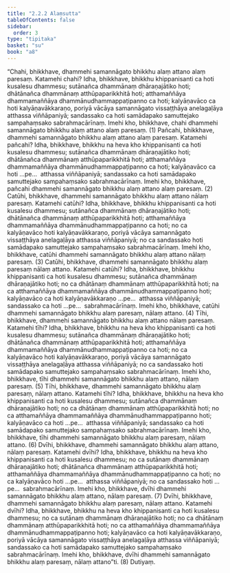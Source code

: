 ```yaml
---
title: "2.2.2 Alaṃsutta"
tableOfContents: false
sidebar:
  order: 3
type: "tipitaka"
basket: "su"
book: "a8"
---
```



<DynamicBreadcrumb />

<Division number="62" book="a8">

<Paragraph number="631" book="a8">
“Chahi, bhikkhave, dhammehi samannāgato bhikkhu alaṃ attano alaṃ paresaṃ. Katamehi chahi? Idha, bhikkhave, bhikkhu khippanisanti ca hoti kusalesu dhammesu; sutānañca dhammānaṃ dhāraṇajātiko hoti; dhātānañca dhammānaṃ atthūpaparikkhitā hoti; atthamaññāya dhammamaññāya dhammānudhammappaṭipanno ca hoti; kalyāṇavāco ca hoti kalyāṇavākkaraṇo, poriyā vācāya samannāgato vissaṭṭhāya anelagaḷāya atthassa viññāpaniyā; sandassako ca hoti samādapako samuttejako sampahaṃsako sabrahmacārīnaṃ. Imehi kho, bhikkhave, chahi dhammehi samannāgato bhikkhu alaṃ attano alaṃ paresaṃ. (1)
</Paragraph>

<Paragraph number="632" book="a8">
Pañcahi, bhikkhave, dhammehi samannāgato bhikkhu alaṃ attano alaṃ paresaṃ. Katamehi pañcahi? Idha, bhikkhave, bhikkhu na heva kho khippanisanti ca hoti kusalesu dhammesu; sutānañca dhammānaṃ dhāraṇajātiko hoti; dhātānañca dhammānaṃ atthūpaparikkhitā hoti; atthamaññāya dhammamaññāya dhammānudhammappaṭipanno ca hoti; kalyāṇavāco ca hoti …pe…  atthassa viññāpaniyā; sandassako ca hoti samādapako samuttejako sampahaṃsako sabrahmacārīnaṃ. Imehi kho, bhikkhave, pañcahi dhammehi samannāgato bhikkhu alaṃ attano alaṃ paresaṃ. (2)
</Paragraph>

<Paragraph number="633" book="a8">
Catūhi, bhikkhave, dhammehi samannāgato bhikkhu alaṃ attano nālaṃ paresaṃ. Katamehi catūhi? Idha, bhikkhave, bhikkhu khippanisanti ca hoti kusalesu dhammesu; sutānañca dhammānaṃ dhāraṇajātiko hoti; dhātānañca dhammānaṃ atthūpaparikkhitā hoti; atthamaññāya dhammamaññāya dhammānudhammappaṭipanno ca hoti; no ca kalyāṇavāco hoti kalyāṇavākkaraṇo, poriyā vācāya samannāgato vissaṭṭhāya anelagaḷāya atthassa viññāpaniyā; no ca sandassako hoti samādapako samuttejako sampahaṃsako sabrahmacārīnaṃ. Imehi kho, bhikkhave, catūhi dhammehi samannāgato bhikkhu alaṃ attano nālaṃ paresaṃ. (3)
</Paragraph>

<Paragraph number="634" book="a8">
Catūhi, bhikkhave, dhammehi samannāgato bhikkhu alaṃ paresaṃ nālaṃ attano. Katamehi catūhi? Idha, bhikkhave, bhikkhu khippanisanti ca hoti kusalesu dhammesu; sutānañca dhammānaṃ dhāraṇajātiko hoti; no ca dhātānaṃ dhammānaṃ atthūpaparikkhitā hoti; na ca atthamaññāya dhammamaññāya dhammānudhammappaṭipanno hoti; kalyāṇavāco ca hoti kalyāṇavākkaraṇo …pe…  atthassa viññāpaniyā; sandassako ca hoti …pe…  sabrahmacārīnaṃ. Imehi kho, bhikkhave, catūhi dhammehi samannāgato bhikkhu alaṃ paresaṃ, nālaṃ attano. (4)
</Paragraph>

<Paragraph number="635" book="a8">
Tīhi, bhikkhave, dhammehi samannāgato bhikkhu alaṃ attano nālaṃ paresaṃ. Katamehi tīhi? Idha, bhikkhave, bhikkhu na heva kho khippanisanti ca hoti kusalesu dhammesu; sutānañca dhammānaṃ dhāraṇajātiko hoti; dhātānañca dhammānaṃ atthūpaparikkhitā hoti; atthamaññāya dhammamaññāya dhammānudhammappaṭipanno ca hoti; no ca kalyāṇavāco hoti kalyāṇavākkaraṇo, poriyā vācāya samannāgato vissaṭṭhāya anelagaḷāya atthassa viññāpaniyā; no ca sandassako hoti samādapako samuttejako sampahaṃsako sabrahmacārīnaṃ. Imehi kho, bhikkhave, tīhi dhammehi samannāgato bhikkhu alaṃ attano, nālaṃ paresaṃ. (5)
</Paragraph>

<Paragraph number="636" book="a8">
Tīhi, bhikkhave, dhammehi samannāgato bhikkhu alaṃ paresaṃ, nālaṃ attano. Katamehi tīhi? Idha, bhikkhave, bhikkhu na heva kho khippanisanti ca hoti kusalesu dhammesu; sutānañca dhammānaṃ dhāraṇajātiko hoti; no ca dhātānaṃ dhammānaṃ atthūpaparikkhitā hoti; no ca atthamaññāya dhammamaññāya dhammānudhammappaṭipanno hoti; kalyāṇavāco ca hoti …pe…  atthassa viññāpaniyā; sandassako ca hoti samādapako samuttejako sampahaṃsako sabrahmacārīnaṃ. Imehi kho, bhikkhave, tīhi dhammehi samannāgato bhikkhu alaṃ paresaṃ, nālaṃ attano. (6)
</Paragraph>

<Paragraph number="637" book="a8">
Dvīhi, bhikkhave, dhammehi samannāgato bhikkhu alaṃ attano, nālaṃ paresaṃ. Katamehi dvīhi? Idha, bhikkhave, bhikkhu na heva kho khippanisanti ca hoti kusalesu dhammesu; no ca sutānaṃ dhammānaṃ dhāraṇajātiko hoti; dhātānañca dhammānaṃ atthūpaparikkhitā hoti; atthamaññāya dhammamaññāya dhammānudhammappaṭipanno ca hoti; no ca kalyāṇavāco hoti …pe…  atthassa viññāpaniyā; no ca sandassako hoti …pe…  sabrahmacārīnaṃ. Imehi kho, bhikkhave, dvīhi dhammehi samannāgato bhikkhu alaṃ attano, nālaṃ paresaṃ. (7)
</Paragraph>

<Paragraph number="638" book="a8">
Dvīhi, bhikkhave, dhammehi samannāgato bhikkhu alaṃ paresaṃ, nālaṃ attano. Katamehi dvīhi? Idha, bhikkhave, bhikkhu na heva kho khippanisanti ca hoti kusalesu dhammesu; no ca sutānaṃ dhammānaṃ dhāraṇajātiko hoti; no ca dhātānaṃ dhammānaṃ atthūpaparikkhitā hoti; no ca atthamaññāya dhammamaññāya dhammānudhammappaṭipanno hoti; kalyāṇavāco ca hoti kalyāṇavākkaraṇo, poriyā vācāya samannāgato vissaṭṭhāya anelagaḷāya atthassa viññāpaniyā; sandassako ca hoti samādapako samuttejako sampahaṃsako sabrahmacārīnaṃ. Imehi kho, bhikkhave, dvīhi dhammehi samannāgato bhikkhu alaṃ paresaṃ, nālaṃ attano”ti. (8)

</Paragraph>
</Division>

<Paragraph number="639" type="center" book="a8">
Dutiyaṃ.
</Paragraph>